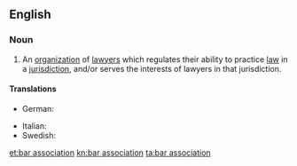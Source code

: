 ==English==

===Noun===
{{wikipedia}}
{{en-noun}}

# An [[organization]] of [[lawyer]]s which regulates their ability to practice [[law]] in a [[jurisdiction]], and/or serves the interests of lawyers in that jurisdiction.

====Translations====
{{trans-top|an organization of lawyers}}
* German: {{t|de|Rechtsanwaltskammer}}
{{trans-mid}}
* Italian: {{t|it|Ordine Forense}}
* Swedish: {{t+|sv|advokatsamfund|n}}
{{trans-bottom}}

[[et:bar association]]
[[kn:bar association]]
[[ta:bar association]]